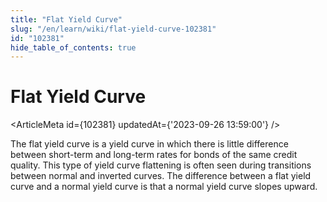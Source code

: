 ```yaml
---
title: "Flat Yield Curve"
slug: "/en/learn/wiki/flat-yield-curve-102381"
id: "102381"
hide_table_of_contents: true
---
```



# Flat Yield Curve

<ArticleMeta id={102381} updatedAt={'2023-09-26 13:59:00'} />
<div className='border-solid border-b border-t-0 my-4 border-[var(--ifm-color-gray-300)]' />

The flat yield curve is a yield curve in which there is little difference between short-term and long-term rates for bonds of the same credit quality. This type of yield curve flattening is often seen during transitions between normal and inverted curves. The difference between a flat yield curve and a normal yield curve is that a normal yield curve slopes upward.
